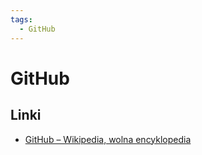 ```yaml
---
tags:
  - GitHub
---
```


# GitHub

## Linki

- [GitHub – Wikipedia, wolna encyklopedia](https://pl.wikipedia.org/wiki/GitHub)
